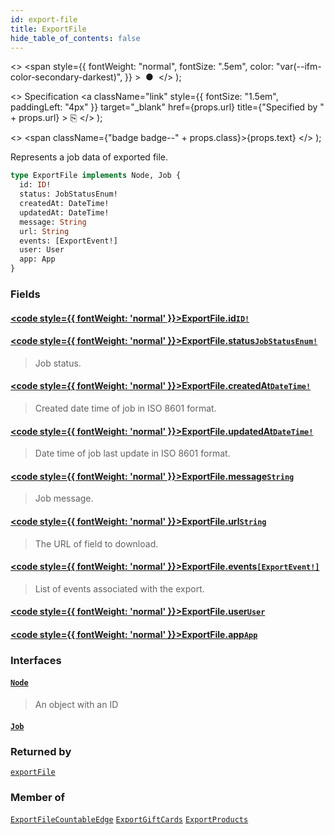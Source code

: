 ```yaml
---
id: export-file
title: ExportFile
hide_table_of_contents: false
---
```


  <>
    <span
      style={{
        fontWeight: "normal",
        fontSize: ".5em",
        color: "var(--ifm-color-secondary-darkest)",
      }}
    >
      &nbsp;●&nbsp;
    </span>
  </>
);

  <>
    Specification
    <a
      className="link"
      style={{ fontSize: "1.5em", paddingLeft: "4px" }}
      target="\_blank"
      href={props.url}
      title={"Specified by " + props.url}
    >
      ⎘
    </a>
  </>
);

  <>
    <span className={"badge badge--" + props.class}>{props.text}</span>
  </>
);

Represents a job data of exported file.

```graphql
type ExportFile implements Node, Job {
  id: ID!
  status: JobStatusEnum!
  createdAt: DateTime!
  updatedAt: DateTime!
  message: String
  url: String
  events: [ExportEvent!]
  user: User
  app: App
}
```

### Fields

#### [<code style={{ fontWeight: 'normal' }}>ExportFile.<b>id</b></code>](#)<Bullet />[`ID!`](../../../storefront/miscellaneous/scalars/id) <Badge class="secondary" text="non-null"/> <Badge class="secondary" text="scalar"/>

>

#### [<code style={{ fontWeight: 'normal' }}>ExportFile.<b>status</b></code>](#)<Bullet />[`JobStatusEnum!`](../../../storefront/miscellaneous/enums/job-status-enum) <Badge class="secondary" text="non-null"/> <Badge class="secondary" text="enum"/>

> Job status.

#### [<code style={{ fontWeight: 'normal' }}>ExportFile.<b>createdAt</b></code>](#)<Bullet />[`DateTime!`](../../../storefront/miscellaneous/scalars/date-time) <Badge class="secondary" text="non-null"/> <Badge class="secondary" text="scalar"/>

> Created date time of job in ISO 8601 format.

#### [<code style={{ fontWeight: 'normal' }}>ExportFile.<b>updatedAt</b></code>](#)<Bullet />[`DateTime!`](../../../storefront/miscellaneous/scalars/date-time) <Badge class="secondary" text="non-null"/> <Badge class="secondary" text="scalar"/>

> Date time of job last update in ISO 8601 format.

#### [<code style={{ fontWeight: 'normal' }}>ExportFile.<b>message</b></code>](#)<Bullet />[`String`](../../../storefront/miscellaneous/scalars/string) <Badge class="secondary" text="scalar"/>

> Job message.

#### [<code style={{ fontWeight: 'normal' }}>ExportFile.<b>url</b></code>](#)<Bullet />[`String`](../../../storefront/miscellaneous/scalars/string) <Badge class="secondary" text="scalar"/>

> The URL of field to download.

#### [<code style={{ fontWeight: 'normal' }}>ExportFile.<b>events</b></code>](#)<Bullet />[`[ExportEvent!]`](../../../storefront/miscellaneous/objects/export-event) <Badge class="secondary" text="list"/> <Badge class="secondary" text="object"/>

> List of events associated with the export.

#### [<code style={{ fontWeight: 'normal' }}>ExportFile.<b>user</b></code>](#)<Bullet />[`User`](../../../storefront/users/objects/user) <Badge class="secondary" text="object"/>

>

#### [<code style={{ fontWeight: 'normal' }}>ExportFile.<b>app</b></code>](#)<Bullet />[`App`](../../../storefront/apps/objects/app) <Badge class="secondary" text="object"/>

>

### Interfaces

#### [`Node`](../../../storefront/miscellaneous/interfaces/node) <Badge class="secondary" text="interface"/>

> An object with an ID

#### [`Job`](../../../storefront/miscellaneous/interfaces/job) <Badge class="secondary" text="interface"/>

>

### Returned by

[`exportFile`](../../../storefront/miscellaneous/queries/export-file) <Badge class="secondary" text="query"/>

### Member of

[`ExportFileCountableEdge`](../../../storefront/miscellaneous/objects/export-file-countable-edge) <Badge class="secondary" text="object"/><Bullet />[`ExportGiftCards`](../../../storefront/gift-cards/objects/export-gift-cards) <Badge class="secondary" text="object"/><Bullet />[`ExportProducts`](../../../storefront/products/objects/export-products) <Badge class="secondary" text="object"/>
